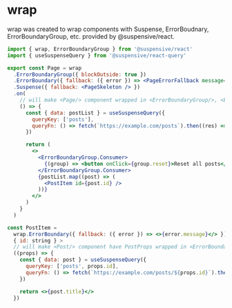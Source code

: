 # wrap

wrap was created to wrap components with Suspense, ErrorBoudnary, ErrorBoundaryGroup, etc. provided by @suspensive/react.

```jsx /wrap/
import { wrap, ErrorBoundaryGroup } from '@suspensive/react'
import { useSuspenseQuery } from '@suspensive/react-query'

export const Page = wrap
  .ErrorBoundaryGroup({ blockOutside: true })
  .ErrorBoundary({ fallback: ({ error }) => <PageErrorFallback message={error.message} /> })
  .Suspense({ fallback: <PageSkeleton /> })
  .on(
    // will make <Page/> component wrapped in <ErrorBoundaryGroup/>, <ErrorBoundary/> and <Suspense/>
    () => {
      const { data: postList } = useSuspenseQuery({
        queryKey: ['posts'],
        queryFn: () => fetch(`https://example.com/posts`).then((res) => res.json()),
      })

      return (
        <>
          <ErrorBoundaryGroup.Consumer>
            {(group) => <button onClick={group.reset}>Reset all posts</button>}
          </ErrorBoundaryGroup.Consumer>
          {postList.map((post) => (
            <PostItem id={post.id} />
          ))}
        </>
      )
    }
  )

const PostItem =
  wrap.ErrorBoundary({ fallback: ({ error }) => <>{error.message}</> }).Suspense({ fallback: <PostSkeleton /> }).on <
  { id: string } >
  // will make <Post/> component have PostProps wrapped in <ErrorBoundary/> and <Suspense/>
  ((props) => {
    const { data: post } = useSuspenseQuery({
      queryKey: ['posts', props.id],
      queryFn: () => fetch(`https://example.com/posts/${props.id}`).then((res) => res.json()),
    })

    return <>{post.title}</>
  })
```
